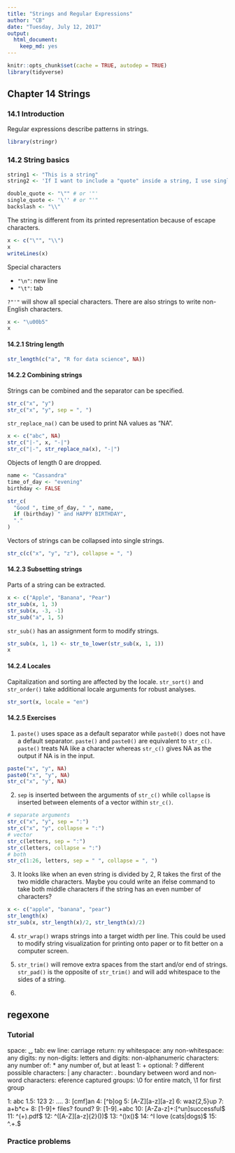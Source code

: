 ```yaml
---
title: "Strings and Regular Expressions"
author: "CB"
date: "Tuesday, July 12, 2017"
output:
  html_document:
    keep_md: yes
---
```

```r
knitr::opts_chunk$set(cache = TRUE, autodep = TRUE)
library(tidyverse)
```

## Chapter 14 Strings

### 14.1 Introduction

Regular expressions describe patterns in strings.

```r
library(stringr)
```

### 14.2 String basics

```r
string1 <- "This is a string"
string2 <- 'If I want to include a "quote" inside a string, I use single quotes'

double_quote <- "\"" # or '"'
single_quote <- '\'' # or "'"
backslash <- "\\"
```

The string is different from its printed representation because of escape characters.
```r
x <- c("\"", "\\")
x
writeLines(x)
```

Special characters

* `"\n"`: new line
* `"\t"`: tab

`?"'"` will show all special characters. There are also strings to write non-English characters.
```r
x <- "\u00b5"
x
```

#### 14.2.1 String length

```r
str_length(c("a", "R for data science", NA))
```

#### 14.2.2 Combining strings

Strings can be combined and the separator can be specified.
```r
str_c("x", "y")
str_c("x", "y", sep = ", ")
```

`str_replace_na()` can be used to print NA values as "NA". 
```r
x <- c("abc", NA)
str_c("|-", x, "-|")
str_c("|-", str_replace_na(x), "-|")
```

Objects of length 0 are dropped.
```r
name <- "Cassandra"
time_of_day <- "evening"
birthday <- FALSE

str_c(
  "Good ", time_of_day, " ", name,
  if (birthday) " and HAPPY BIRTHDAY",
  "."
)
```

Vectors of strings can be collapsed into single strings.
```r
str_c(c("x", "y", "z"), collapse = ", ")
```

#### 14.2.3 Subsetting strings

Parts of a string can be extracted. 
```r
x <- c("Apple", "Banana", "Pear")
str_sub(x, 1, 3)
str_sub(x, -3, -1)
str_sub("a", 1, 5)
```

`str_sub()` has an assignment form to modify strings.
```r
str_sub(x, 1, 1) <- str_to_lower(str_sub(x, 1, 1))
x
```

#### 14.2.4 Locales

Capitalization and sorting are affected by the locale. `str_sort()` and `str_order()` take additional locale arguments for robust analyses. 

```r
str_sort(x, locale = "en")
```

#### 14.2.5 Exercises

1. `paste()` uses space as a default separator while `paste0()` does not have a default separator. `paste()` and `paste0()` are equivalent to `str_c()`. `paste()` treats NA like a character whereas `str_c()` gives NA as the output if NA is in the input.
```r
paste("x", "y", NA)
paste0("x", "y", NA)
str_c("x", "y", NA)
```

2. `sep` is inserted between the arguments of `str_c()` while `collapse` is inserted between elements of a vector within `str_c()`. 
```r
# separate arguments 
str_c("x", "y", sep = ":")
str_c("x", "y", collapse = ":")
# vector
str_c(letters, sep = ":")
str_c(letters, collapse = ":")
# both
str_c(1:26, letters, sep = " ", collapse = ", ")
```

3. It looks like when an even string is divided by 2, R takes the first of the two middle characters. Maybe you could write an ifelse command to take both middle characters if the string has an even number of characters?
```r
x <- c("apple", "banana", "pear")
str_length(x)
str_sub(x, str_length(x)/2, str_length(x)/2)
```

4. `str_wrap()` wraps strings into a target width per line. This could be used to modify string visualization for printing onto paper or to fit better on a computer screen.

5. `str_trim()` will remove extra spaces from the start and/or end of strings. `str_pad()` is the opposite of `str_trim()` and will add whitespace to the sides of a string.

6. 

## regexone 

### Tutorial

space: ␣
tab: \t
new line: \n
carriage return: \r
any whitespace: \s
any non-whitespace: \S
any digits: \d
any non-digits: \D
letters and digits: \w
non-alphanumeric characters: \W
any number of: *
any number of, but at least 1: +
optional: ?
different possible characters: |
any character: .
boundary between word and non-word characters: \b
reference captured groups: \0 for entire match, \1 for first group

1: abc
1.5: 123
2: ...\.
3: [cmf]an
4: [^b]og
5: [A-Z][a-z][a-z]
6: waz{2,5}up
7: a+b*c+
8: [1-9]+ files? found\?
9: [1-9]\.\s+abc
10: [A-Za-z]+:[^un]successful$
11: ^(\w+)\.pdf$
12: ^([A-Z][a-z]{2}\s(\d{4}))$
13: ^(\d{3}\d?)x(\d{3}\d?)$
14: ^I love (cats|dogs)$
15: ^.+\.$

### Practice problems

